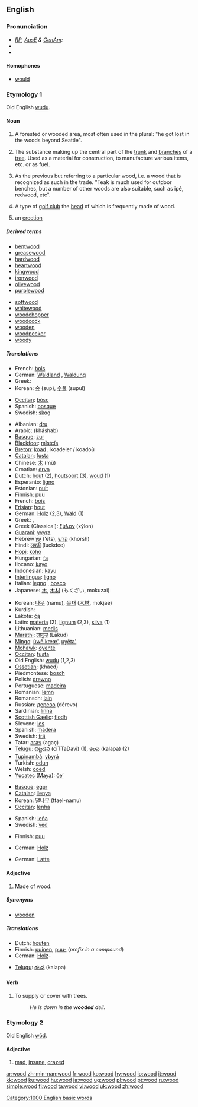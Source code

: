 {{see|Wood}}
==English==

{{rank|higher|military|passage|892|wood|matters|physical|spring}}

===Pronunciation===
* ''[[RP]], [[Australian English|AusE]] & [[GenAm]]:'' {{IPA|/wʊd/}}
*{{audio|en-us-wood.ogg|Audio (US)}}
*{{rhymes|ʊd}}

====Homophones====
*[[would]]

===Etymology 1===
Old English [[wudu]].

====Noun====
{{en-noun|s|-}}

# {{uncountable}} A forested or wooded area, most often used in the plural: "he got lost in the woods beyond Seattle".
# {{uncountable}} The substance making up the central part of the [[trunk]] and [[branches]] of a [[tree]]. Used as a material for construction, to manufacture various items, etc. or as fuel.
# {{countable}} As the previous but referring to a particular wood, i.e. a wood that is recognized as such in the trade. "Teak is much used for outdoor benches, but a number of other woods are also suitable, such as ipé, redwood, etc".
# {{countable}} A type of [[golf club]] the [[head]] of which is frequently made of wood.
# {{slang}} an [[erection]]

=====Derived terms=====
{{top2}}
*[[bentwood]]
*[[greasewood]]
*[[hardwood]]
*[[heartwood]]
*[[kingwood]]
*[[ironwood]]
*[[olivewood]]
*[[purplewood]]
{{mid2}}
*[[softwood]]
*[[whitewood]]
*[[woodchopper]]
*[[woodcock]]
*[[wooden]]
*[[woodpecker]]
*[[woody]]
{{bottom2}}

=====Translations=====
{{trans-top|woodland}}
*French: [[bois]]
*German: [[Waldland]] {{n}}, [[Waldung]] {{f}}
*Greek: {{t-|el|δάσος|n}}
*Korean: [[숲]] (sup), [[수풀]] (supul)
{{trans-mid}}
*[[Occitan]]: [[bòsc]] {{m}}
*Spanish: [[bosque]] {{m}}
*Swedish: [[skog]] {{c}}
{{trans-bottom}}

{{trans-top|substance, timber}}
*Albanian: [[dru]]
*Arabic: {{ARchar|[[خشب]]}} (kháshab)
*[[Basque]]: [[zur]]
*[[Blackfoot]]: [[mĭstcĭs]]
*[[Breton]]: [[koad]] {{m}}, koadeier / koadoù
*[[Catalan]]: [[fusta]] {{f}}
*Chinese: [[木]] (mù)
*Croatian: [[drvo]] {{n}}
*Dutch: [[hout]] {{n}} (2), [[houtsoort]] {{f}} (3), [[woud]] {{n}} (1)
*Esperanto: [[ligno]]
*Estonian: [[puit]]
*Finnish: [[puu#Finnish|puu]]
*French: [[bois]] {{m}}
*[[Frisian]]: [[hout]] {{n}}
*German: [[Holz]] {{n}} (2,3), [[Wald]] (1){{n}}
*Greek: {{t|el|ξύλο|n}}, {{t|el|ξυλεία|f}}
*Greek (Classical): [[ξύλον]] (xýlon)
*[[Guarani]]: [[yvyra]]
*Hebrew [[עץ]] (‘ets), [[קרש]] (khorsh)
*Hindi: [[लक्डी]] (luckdee)
*[[Hopi]]: [[koho]]
*Hungarian: [[fa]]
*Ilocano: [[kayo]]
*Indonesian: [[kayu]]
*[[Interlingua]]: [[ligno]]
*Italian: [[legno]] {{m}}, [[bosco]] {{m}}
*Japanese: [[木]], [[木材]] (もくざい, mokuzai)
{{trans-mid}}
*Korean: [[나무]] (namu), [[목재]] ([[木材]], mokjae)
*Kurdish: {{KUchar|[[دار]]}}
*Lakota: [[čą]]
*Latin: [[materia]] (2), [[lignum]] (2,3), [[silva]] (1)
*Lithuanian: [[medis]]
*[[Marathi]]: [[लाकुड]] (Lākud)
*[[Mingo]]: [[úwẽ'kææ']], [[uyêta']]
*[[Mohawk]]: [[oyente]]
*[[Occitan]]: [[fusta]]
*Old English: [[wudu]] (1,2,3)
*[[Ossetian]]: {{RUchar|[[хъæд]]}} (khaed)
*Piedmontese: [[bosch]]
*Polish: [[drewno]] {{n}}
*Portuguese: [[madeira]] {{f}}
*Romanian: [[lemn]] {{n}}
*Romansch: [[lain]] {{m}}
*Russian: [[дерево]] (dérevo) {{n}}
*Sardinian: [[linna]] {{f}}
*[[Scottish Gaelic]]: [[fiodh]] {{m}}
*Slovene: [[les]] {{m}}
*Spanish: [[madera]] {{f}}
*Swedish: [[trä]]
*Tatar: [[агач]] (agaç)
*[[Telugu]]: [[చిట్టడవి]] (ciTTaDavi) (1), [[కలప]] (kalapa) (2)
*[[Tupinambá]]: [[ybyrá]]
*Turkish: [[odun]]
*Welsh: [[coed]]
*[[Yucatec]] ([[Maya]]): [[čeʼ]]
{{trans-bottom}}

{{trans-top|pieces gathered to make fire}}
*[[Basque]]: [[egur]]
*[[Catalan]]: [[llenya]] {{f}}
*Korean: [[땔나무]] (ttael-namu)
*[[Occitan]]: [[lenha]] {{f}}
{{trans-mid}}
*Spanish: [[leña]] {{f}}
*Swedish: [[ved]] {{c}}
{{trans-bottom}}

{{trans-top|type of golf club}}
*Finnish: [[puu#Finnish|puu]]
{{trans-mid}}
*German: [[Holz]] {{n}}
{{trans-bottom}}

{{trans-top|an erection (slang)}}
*German: [[Latte]] {{f}}
{{trans-mid}}
{{trans-bottom}}

====Adjective====
{{en-adj-notcomp}}

# Made of wood.

=====Synonyms=====
*[[wooden]]

=====Translations=====
{{top}}
*Dutch: [[houten]]
*Finnish: [[puinen]], [[puu#Finnish|puu-]] (''prefix in a compound'')
*German: [[Holz]]-
{{mid}}
*[[Telugu]]: [[కలప]] (kalapa)
{{bottom}}

====Verb====
{{en-verb}}

# {{transitive}} To supply or cover with trees.
#:''He is down in the '''wooded''' dell.''

===Etymology 2===
Old English [[wod|wōd]].

====Adjective====
{{en-adj-er}}

# {{archaic}} [[mad]], [[insane]], [[crazed]]

[[Category:1000 English basic words]]

[[ar:wood]]
[[zh-min-nan:wood]]
[[fr:wood]]
[[ko:wood]]
[[hy:wood]]
[[io:wood]]
[[it:wood]]
[[kk:wood]]
[[ku:wood]]
[[hu:wood]]
[[ja:wood]]
[[ug:wood]]
[[pl:wood]]
[[pt:wood]]
[[ru:wood]]
[[simple:wood]]
[[fi:wood]]
[[ta:wood]]
[[vi:wood]]
[[uk:wood]]
[[zh:wood]]